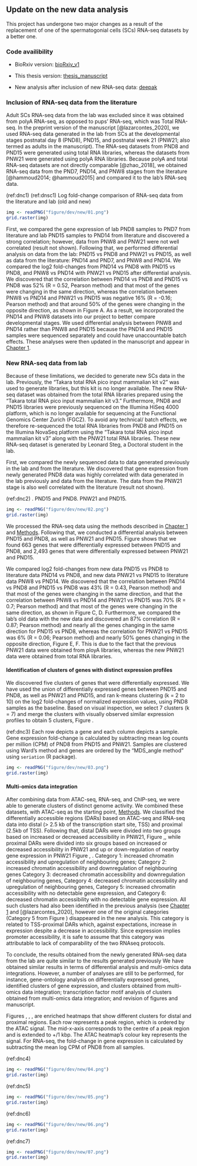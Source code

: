 ## Update on the new data analysis

This project has undergone two major changes as a result of the
replacement of one of the spermatogonial cells (SCs) RNA-seq datasets by
a better one.

### Code availibility

-   BioRxiv version:
    [bioRxiv_v1](https://github.com/mansuylab/SC_postnatal_adult/tree/bioRxiv_v1)

-   This thesis version:
    [thesis_manuscript](https://github.com/mansuylab/SC_postnatal_adult/tree/thesis_manuscript)

-   New analysis after inclusion of new RNA-seq data:
    [deepak](https://github.com/mansuylab/SC_postnatal_adult/tree/deepak)

### Inclusion of RNA-seq data from the literature

Adult SCs RNA-seq data from the lab was excluded since it was obtained
from polyA RNA-seq, as opposed to pups' RNA-seq, which was Total
RNA-seq. In the preprint version of the manuscript [@lazarcontes_2020],
we used RNA-seq data generated in the lab from SCs at the developmental
stages postnatal day 8 (PND8), PND15, and postnatal week 21 (PNW21; also
termed as adults in the manuscript). The RNA-seq datasets from PND8 and
PND15 were generated using total RNA libraries, whereas the datasets
from PNW21 were generated using polyA RNA libraries. Because polyA and
total RNA-seq datasets are not directly comparable [@zhao_2018], we
obtained RNA-seq data from the PND7, PND14, and PNW8 stages from the
literature [@hammoud2014; @hammoud2015] and compared it to the lab's
RNA-seq data.

(ref:dnc1) \textbf{Log\textsubscript{2} fold-change comparison of RNA-seq data from the literature and lab (old and new).}
(ref:dnsc1) Log\textsubscript{2} fold-change comparison of RNA-seq data
from the literature and lab (old and new)

```r
img <- readPNG("figure/dev/new/01.png")
grid.raster(img)
```

First, we compared the gene expression of lab PND8 samples to PND7 from
literature and lab PND15 samples to PND14 from literature and discovered
a strong correlation; however, data from PNW8 and PNW21 were not well
correlated (result not shown). Following that, we performed differential
analysis on data from the lab: PND15 vs PND8 and PNW21 vs PND15, as well
as data from the literature: PND14 and PND7, and PNW8 and PND14. We
compared the log2 fold-changes from PND14 vs PND8 with PND15 vs PND8,
and PNW8 vs PND14 with PNW21 vs PND15 after differential analysis. We
discovered that the correlation between PND14 vs PND8 and PND15 vs PND8
was 52% (R = 0.52, Pearson method) and that most of the genes were
changing in the same direction, whereas the correlation between PNW8 vs
PND14 and PNW21 vs PND15 was negative 16% (R = -0.16; Pearson method)
and that around 50% of the genes were changing in the opposite
direction, as shown in Figure \ref{fig:dn1}A. As a result, we incorporated the PND14
and PNW8 datasets into our project to better compare developmental
stages. We used differential analysis between PNW8 and PND14 rather than
PNW8 and PND15 because the PND14 and PND15 samples were sequenced
separately and could have unaccountable batch effects. These analyses
were then updated in the manuscript and appear in [Chapter
1](\#chapter1).

### New RNA-seq data from lab

Because of these limitations, we decided to generate new SCs data in the
lab. Previously, the "Takara total RNA pico input mammalian kit v2" was
used to generate libraries, but this kit is no longer available. The new
RNA-seq dataset was obtained from the total RNA libraries prepared using
the "Takara total RNA pico input mammalian kit v3." Furthermore, PND8
and PND15 libraries were previously sequenced on the Illumina HiSeq 4000
platform, which is no longer available for sequencing at the Functional
Genomics Center Zurich (FGCZ). To avoid any technical/ batch effects, we
therefore re-sequenced the total RNA libraries from PND8 and PND15 on
the Illumina NovaSeq platform using the "Takara total RNA pico input
mammalian kit v3" along with the PNW21 total RNA libraries. These new RNA-seq dataset is generated by Leonard Steg, a Doctoral student in the lab.

First, we compared the newly sequenced data to data generated previously
in the lab and from the literature. We discovered that gene expression
from newly generated PND8 data was highly correlated with data generated
in the lab previously and data from the literature. The data from the
PNW21 stage is also well correlated with the literature (result not
shown).

(ref:dnc2) \textbf{Volcano plot of differentially expressed genes (adjusted \textit{P} $\leq$ 0.05 and absolute Log\textsubscript{2}FC $\geq$ 1)}.\newline
\textbf{A:} PND15 and PND8. \newline \textbf{B:} PNW21 and PND15.

```r
img <- readPNG("figure/dev/new/02.png")
grid.raster(img)
```

We processed the RNA-seq data using the methods described in [Chapter
1](\#chapter1)
and [Methods](#methods). Following that, we conducted a differential analysis
between PND15 and PND8, as well as PNW21 and PND15. Figure \ref{fig:dn2} shows that
we found 663 genes that were differentially expressed between PND15 and
PND8, and 2,493 genes that were differentially expressed between PNW21
and PND15.

We compared log2 fold-changes from new data PND15 vs PND8 to literature
data PND14 vs PND8, and new data PNW21 vs PND15 to literature data PNW8
vs PND14. We discovered that the correlation between PND14 vs PND8 and
PND15 vs PND8 was 43% (R = 0.43, Pearson method) and that most of the
genes were changing in the same direction, and that the correlation
between PNW8 vs PND14 and PNW21 vs PND15 was 70% (R = 0.7; Pearson
method) and that most of the genes were changing in the same direction,
as shown in Figure \ref{fig:dn1}C, \ref{fig:dn1}D. Furthermore, we compared the lab's old data
with the new data and discovered an 87% correlation (R = 0.87; Pearson
method) and nearly all the genes changing in the same direction for
PND15 vs PND8, whereas the correlation for PNW21 vs PND15 was 6% (R =
0.06; Pearson method) and nearly 50% genes changing in the opposite
direction, Figure \ref{fig:dn1}E, \ref{fig:dn1}F. This is due to the fact that the previous
PNW21 data were obtained from ployA libraries, whereas the new PNW21
data were obtained from total RNA libraries.

#### Identification of clusters of genes with distinct expression profiles

We discovered five clusters of genes that were differentially expressed.
We have used the union of differentially expressed genes between PND15
and PND8, as well as PNW21 and PND15, and ran k-means clustering (k = 2
to 10) on the log2 fold-changes of normalized expression values, using
PND8 samples as the baseline. Based on visual inspection, we select 7
clusters (k = 7) and merge the clusters with visually observed similar
expression profiles to obtain 5 clusters, Figure \ref{fig:dn3}.

(ref:dnc3) \textbf{K-means clustering (k = 5) of genes with differential expression in postnatal versus adult spermatogonial cells.}
Each row depicts a gene and each column depicts a sample. Gene
expression fold-change is calculated by subtracting mean
log\textsubscript{2} counts per million (CPM) of PND8 from PND15 and
PNW21. Samples are clustered using Ward's method and genes are ordered
by the "MDS_angle method" using `seriation` (R package).

```r
img <- readPNG("figure/dev/new/03.png")
grid.raster(img)
```

#### Multi-omics data integration

After combining data from ATAC-seq, RNA-seq, and ChIP-seq, we were able
to generate clusters of distinct genome activity. We combined these
datasets, with ATAC-seq as the starting point, [Methods](#methods). We classified
the differentially accessible regions (DARs) based on ATAC-seq and
RNA-seq data into distal (\> 2.5 kb of the transcription start site,
TSS) and proximal (2.5kb of TSS). Following that, distal DARs were
divided into two groups based on increased or decreased accessibility in
PNW21, Figure \ref{fig:dn4},\ref{fig:dn6}, while proximal DARs were divided into six groups
based on increased or decreased accessibility in PNW21 and up or
down-regulation of nearby gene expression in PNW21 Figure \ref{fig:dn5}, \ref{fig:dn7}.
Category 1: increased chromatin accessibility and upregulation of
neighbouring genes; Category 2: increased chromatin accessibility and
downregulation of neighbouring genes Category 3: decreased chromatin
accessibility and downregulation of neighbouring genes, Category 4:
decreased chromatin accessibility and upregulation of neighbouring
genes, Category 5: increased chromatin accessibility with no detectable
gene expression, and Category 6: decreased chromatin accessibility with
no detectable gene expression. All such clusters had also been
identified in the previous analysis (see [Chapter
1](\#chapter1) and
[@lazarcontes_2020], however one of the original categories (Category 5
from Figure \ref{fig:dn5}) disappeared in the new analysis. This category is related
to TSS-proximal DARs which, against expectations, increase in expression
despite a decrease in accessibility. Since expression implies promoter
accessibility, it is safe to assume that this category was attributable
to lack of comparability of the two RNAseq protocols.

To conclude, the results obtained from the newly generated RNA-seq data
from the lab are quite similar to the results generated previously We
have obtained similar results in terms of differential analysis and
multi-omics data integrations. However, a number of analyses are still
to be performed, for instance, gene-ontology analysis on differentially
expressed genes, identified clusters of gene expression, and clusters
obtained from multi-omics data integration; transcription factor motif
analysis of clusters obtained from multi-omics data integration; and
revision of figures and manuscript.

Figures \ref{fig:dn4}, \ref{fig:dn5}, \ref{fig:dn6}, \ref{fig:dn7} are enriched heatmaps that show different clusters for
distal and proximal regions. Each row represents a peak region, which is
ordered by the ATAC signal. The mid-x-axis corresponds to the centre of
a peak region and is extended to +/1 kbp. The ATAC heatmap's colour key
represents the signal. For RNA-seq, the fold-change in gene expression
is calculated by subtracting the mean log\textsubscript{2} CPM of PND8
from all samples.

(ref:dnc4) \textbf{Enriched heatmap of distal differentially accessible regions.}

```r
img <- readPNG("figure/dev/new/04.png")
grid.raster(img)
```

(ref:dnc5) \textbf{Enriched heatmap of proximal differentially accessible regions.}

```r
img <- readPNG("figure/dev/new/05.png")
grid.raster(img)
```

(ref:dnc6) \textbf{Enriched heatmap of distal differentially accessible regions with ChIP-seq and BS-seq data.}

```r
img <- readPNG("figure/dev/new/06.png")
grid.raster(img)
```

(ref:dnc7) \textbf{Enriched heatmap of proximal differentially accessible regions with ChIP-seq and BS-seq data.}

```r
img <- readPNG("figure/dev/new/07.png")
grid.raster(img)
```
